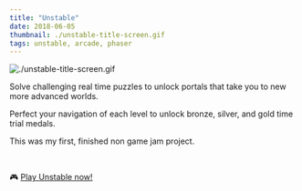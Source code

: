 ```yaml
---
title: "Unstable"
date: 2018-06-05
thumbnail: ./unstable-title-screen.gif
tags: unstable, arcade, phaser
---
```


![./unstable-title-screen.gif](./unstable-title-screen.gif)

Solve challenging real time puzzles to unlock portals that take you to new more advanced worlds.

Perfect your navigation of each level to unlock bronze, silver, and gold time trial medals.

This was my first, finished non game jam project.

<br />

🎮 [Play Unstable now!](https://www.kongregate.com/games/rmkubik/unstable)

<br />
